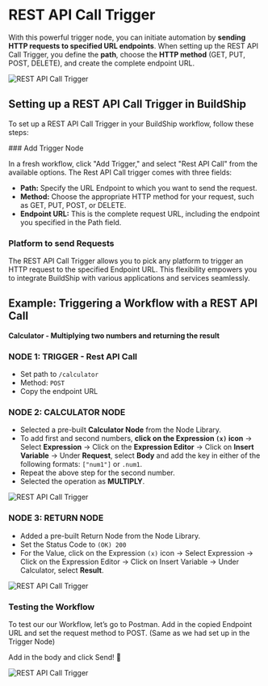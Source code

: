 

# REST API Call Trigger

With this powerful trigger node, you can initiate automation by **sending HTTP requests to specified URL endpoints**. When setting up the REST API Call Trigger, you define the **path**, choose the **HTTP method** (GET, PUT, POST, DELETE), and create the complete endpoint URL.

<div style={{
      display: 'flex',
      justifyContent: 'center', // Center horizontally
      alignItems: 'center', // Center vertically
    }}>
    <Image src={rest1} alt="REST API Call Trigger" width={1200} />
</div>

## Setting up a REST API Call Trigger in BuildShip

To set up a REST API Call Trigger in your BuildShip workflow, follow these steps:

<Steps>
### Add Trigger Node
 
In a fresh workflow, click "Add Trigger," and select "Rest API Call" from the available options. The Rest API Call trigger comes with three fields:

- **Path:** Specify the URL Endpoint to which you want to send the request.
- **Method:** Choose the appropriate HTTP method for your request, such as GET, PUT, POST, or DELETE.
- **Endpoint URL:** This is the complete request URL, including the endpoint you specified in the Path field.
 
### Platform to send Requests

The REST API Call Trigger allows you to pick any platform to trigger an HTTP request to the specified Endpoint URL. This flexibility empowers you to integrate BuildShip with various applications and services seamlessly.
</Steps>


## Example: Triggering a Workflow with a REST API Call

**Calculator - Multiplying two numbers and returning the result**

<Steps>

### NODE 1: TRIGGER - Rest API Call

- Set path to `/calculator`
- Method: `POST`
- Copy the endpoint URL

### NODE 2: CALCULATOR NODE

- Selected a pre-built **Calculator Node** from the Node Library.
- To add first and second numbers, **click on the Expression `(x)` icon** → Select **Expression** → Click on the **Expression Editor** → Click on **Insert Variable** → Under **Request**, select **Body** and add the key in either of the following formats:
`["num1"]` or `.num1`.
- Repeat the above step for the second number.
- Selected the operation as **MULTIPLY**.

<Image src={rest2} alt="REST API Call Trigger" width={900} />

### NODE 3: RETURN NODE

- Added a pre-built Return Node from the Node Library.
- Set the Status Code to `(OK) 200`
- For the Value, click on the Expression `(x)` icon → Select Expression → Click on the Expression Editor → Click on Insert Variable → Under Calculator, select **Result**.

<Image src={rest3} alt="REST API Call Trigger" width={900} />

### Testing the Workflow

To test our our Workflow, let’s go to Postman. Add in the copied Endpoint URL and set the request method to POST. (Same as we had set up in the Trigger Node)

Add in the body and click Send! 🚀

<Image src={rest4} alt="REST API Call Trigger" width={1000} />

</Steps>